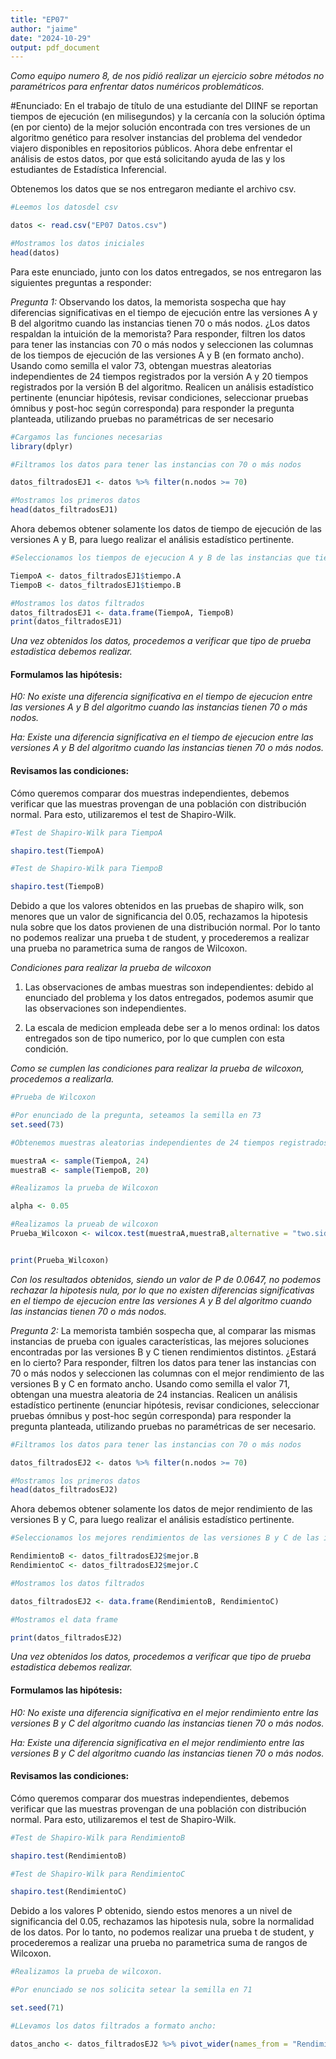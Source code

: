 ```yaml
---
title: "EP07"
author: "jaime"
date: "2024-10-29"
output: pdf_document
---
```



*Como equipo numero 8, de nos pidió realizar un ejercicio sobre métodos no paramétricos para enfrentar datos numéricos problemáticos.*

#Enunciado: En el trabajo de título de una estudiante del DIINF se reportan tiempos de ejecución (en milisegundos) y la cercanía con la solución óptima (en por ciento) de la mejor solución encontrada con tres versiones de un algoritmo genético para resolver instancias del problema del vendedor viajero disponibles en repositorios públicos. Ahora debe enfrentar el análisis de estos datos, por que está solicitando ayuda de las y los estudiantes de Estadística Inferencial.

Obtenemos los datos que se nos entregaron mediante el archivo csv.

```r
#Leemos los datosdel csv

datos <- read.csv("EP07 Datos.csv")

#Mostramos los datos iniciales
head(datos)
```
Para este enunciado, junto con los datos entregados, se nos entregaron las siguientes preguntas a responder:

*Pregunta 1:* Observando los datos, la memorista sospecha que hay diferencias significativas en el tiempo de ejecución entre las versiones A y B del algoritmo cuando las instancias tienen 70 o más nodos. ¿Los datos respaldan la intuición de la memorista?
Para responder, filtren los datos para tener las instancias con 70 o más nodos y seleccionen las columnas de los tiempos de ejecución de las versiones A y B (en formato ancho). Usando como semilla el valor 73, obtengan muestras aleatorias independientes de 24 tiempos registrados por la versión A y 20 tiempos registrados por la versión B del algoritmo. Realicen un análisis estadístico pertinente (enunciar hipótesis, revisar condiciones, seleccionar pruebas ómnibus y post-hoc según corresponda) para responder la pregunta planteada, utilizando pruebas no paramétricas de ser necesario


```r
#Cargamos las funciones necesarias
library(dplyr)

#Filtramos los datos para tener las instancias con 70 o más nodos

datos_filtradosEJ1 <- datos %>% filter(n.nodos >= 70)

#Mostramos los primeros datos
head(datos_filtradosEJ1)
```
Ahora debemos obtener solamente los datos de tiempo de ejecución de las versiones A y B, para luego realizar el análisis estadístico pertinente.

```r
#Seleccionamos los tiempos de ejecucion A y B de las instancias que tienen 70 o más nodos

TiempoA <- datos_filtradosEJ1$tiempo.A
TiempoB <- datos_filtradosEJ1$tiempo.B

#Mostramos los datos filtrados
datos_filtradosEJ1 <- data.frame(TiempoA, TiempoB)
print(datos_filtradosEJ1)

```
*Una vez obtenidos los datos, procedemos a verificar que tipo de prueba estadistica debemos realizar.*

#### Formulamos las hipótesis:

*H0: No existe una diferencia significativa en el tiempo de ejecucion entre las versiones A y B del algoritmo cuando las instancias tienen 70 o más nodos.*

*Ha: Existe una diferencia significativa en el tiempo de ejecucion entre las versiones A y B del algoritmo cuando las instancias tienen 70 o más nodos.*


#### Revisamos las condiciones:

Cómo queremos comparar dos muestras independientes, debemos verificar que las muestras provengan de una población con distribución normal. Para esto, utilizaremos el test de Shapiro-Wilk.

```r
#Test de Shapiro-Wilk para TiempoA

shapiro.test(TiempoA)

#Test de Shapiro-Wilk para TiempoB

shapiro.test(TiempoB)
```
Debido a que los valores obtenidos en las pruebas de shapiro wilk, son menores que un valor de significancia del 0.05, rechazamos la hipotesis nula sobre que los datos provienen de una distribución normal. Por lo tanto no podemos realizar una prueba t de student, y procederemos a realizar una prueba no parametrica suma de rangos de Wilcoxon.

*Condiciones para realizar la prueba de wilcoxon*

1. Las observaciones de ambas muestras son independientes: debido al enunciado del problema y los datos entregados, podemos asumir que las observaciones son independientes.

2. La escala de medicion empleada debe ser a lo menos ordinal: los datos entregados son de tipo numerico, por lo que cumplen con esta condición.

*Como se cumplen las condiciones para realizar la prueba de wilcoxon, procedemos a realizarla.*

```r
#Prueba de Wilcoxon

#Por enunciado de la pregunta, seteamos la semilla en 73
set.seed(73)

#Obtenemos muestras aleatorias independientes de 24 tiempos registrados por la versión A y 20 tiempos registrados por la versión B del algoritmo

muestraA <- sample(TiempoA, 24)
muestraB <- sample(TiempoB, 20)

#Realizamos la prueba de Wilcoxon

alpha <- 0.05

#Realizamos la prueab de wilcoxon
Prueba_Wilcoxon <- wilcox.test(muestraA,muestraB,alternative = "two.sided", paired = FALSE, conf.level = 1-alpha)


print(Prueba_Wilcoxon)
```
*Con los resultados obtenidos, siendo un valor de P de 0.0647, no podemos rechazar la hipotesis nula, por lo que no existen diferencias significativas en el tiempo de ejecucion entre las versiones A y B del algoritmo cuando las instancias tienen 70 o más nodos.*

*Pregunta 2:* La memorista también sospecha que, al comparar las mismas instancias de prueba con iguales características, las mejores soluciones encontradas por las versiones B y C tienen rendimientos distintos. ¿Estará en lo cierto?
Para responder, filtren los datos para tener las instancias con 70 o más nodos y seleccionen las columnas con el mejor rendimiento de las versiones B y C en formato ancho. Usando como semilla el valor 71, obtengan una muestra aleatoria de 24 instancias. Realicen un análisis estadístico pertinente (enunciar hipótesis, revisar condiciones, seleccionar pruebas ómnibus y post-hoc según corresponda) para responder la pregunta planteada, utilizando pruebas no paramétricas de ser necesario.

```r
#Filtramos los datos para tener las instancias con 70 o más nodos

datos_filtradosEJ2 <- datos %>% filter(n.nodos >= 70)

#Mostramos los primeros datos
head(datos_filtradosEJ2)
```
Ahora debemos obtener solamente los datos de mejor rendimiento de las versiones B y C, para luego realizar el análisis estadístico pertinente.

```r
#Seleccionamos los mejores rendimientos de las versiones B y C de las instancias que tienen 70 o más nodos

RendimientoB <- datos_filtradosEJ2$mejor.B
RendimientoC <- datos_filtradosEJ2$mejor.C

#Mostramos los datos filtrados

datos_filtradosEJ2 <- data.frame(RendimientoB, RendimientoC)

#Mostramos el data frame

print(datos_filtradosEJ2)
```

*Una vez obtenidos los datos, procedemos a verificar que tipo de prueba estadistica debemos realizar.*

#### Formulamos las hipótesis:

*H0: No existe una diferencia significativa en el mejor rendimiento entre las versiones B y C del algoritmo cuando las instancias tienen 70 o más nodos.*

*Ha: Existe una diferencia significativa en el mejor rendimiento entre las versiones B y C del algoritmo cuando las instancias tienen 70 o más nodos.*

#### Revisamos las condiciones:

Cómo queremos comparar dos muestras independientes, debemos verificar que las muestras provengan de una población con distribución normal. Para esto, utilizaremos el test de Shapiro-Wilk.

```r
#Test de Shapiro-Wilk para RendimientoB

shapiro.test(RendimientoB)

#Test de Shapiro-Wilk para RendimientoC

shapiro.test(RendimientoC)
``` 
Debido a los valores P obtenido, siendo estos menores a un nivel de significancia del 0.05, rechazamos las hipotesis nula, sobre la normalidad de los datos. Por lo tanto, no podemos realizar una prueba t de student, y procederemos a realizar una prueba no parametrica suma de rangos de Wilcoxon.

```r
#Realizamos la prueba de wilcoxon.

#Por enunciado se nos solicita setear la semilla en 71

set.seed(71)

#LLevamos los datos filtrados a formato ancho: 

datos_ancho <- datos_filtradosEJ2 %>% pivot_wider(names_from = "RendimientoB", values_from = "RendimientoC")




```



